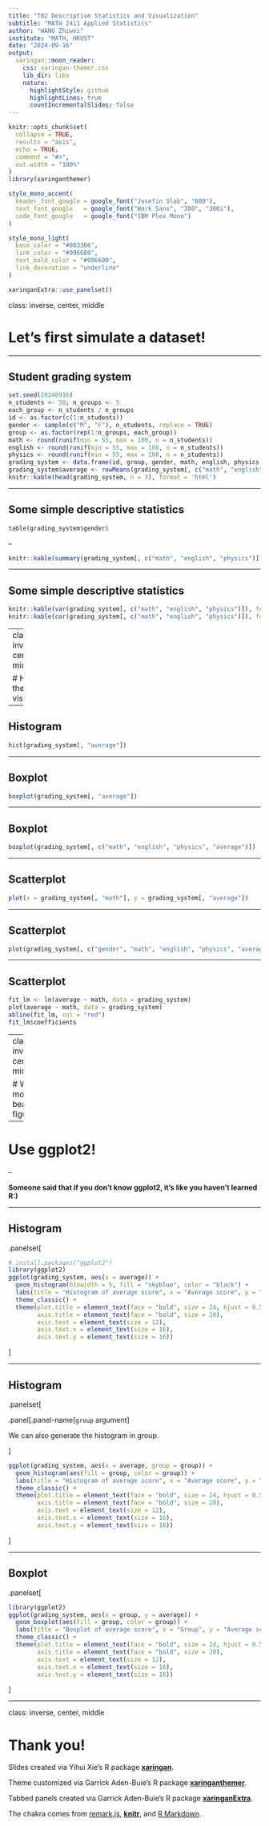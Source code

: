 ```yaml
---
title: "T02 Descriptive Statistics and Visualization"
subtitle: "MATH	2411 Applied Statistics"
author: "WANG Zhiwei"
institute: "MATH, HKUST"
date: "2024-09-16"
output:
  xaringan::moon_reader:
    css: xaringan-themer.css
    lib_dir: libs
    nature:
      highlightStyle: github
      highlightLines: true
      countIncrementalSlides: false
---
```


```r
knitr::opts_chunk$set(
  collapse = TRUE,
  results = "asis",
  echo = TRUE,
  comment = "#>",
  out.width = "100%"
)
library(xaringanthemer)
```

```r
style_mono_accent(
  header_font_google = google_font("Josefin Slab", "600"),
  text_font_google   = google_font("Work Sans", "300", "300i"),
  code_font_google   = google_font("IBM Plex Mono")
)

style_mono_light(
  base_color = "#003366",
  link_color = "#996600",
  text_bold_color = "#996600",
  link_decoration = "underline"
)
```

```r
xaringanExtra::use_panelset()
```

class: inverse, center, middle

# Let's first simulate a dataset!

---

## Student grading system

```r
set.seed(20240916)
n_students <- 50; n_groups <- 5
each_group <- n_students / n_groups
id <- as.factor(c(1:n_students))
gender <- sample(c("M", "F"), n_students, replace = TRUE)
group <- as.factor(rep(1:n_groups, each_group))
math <- round(runif(min = 55, max = 100, n = n_students))
english <- round(runif(min = 55, max = 100, n = n_students))
physics <- round(runif(min = 55, max = 100, n = n_students))
grading_system <- data.frame(id, group, gender, math, english, physics)
grading_system$average <- rowMeans(grading_system[, c("math", "english", "physics")])
knitr::kable(head(grading_system, n = 3), format = 'html')
```

---

## Some simple descriptive statistics

```r
table(grading_system$gender)
```

--

```r
knitr::kable(summary(grading_system[, c("math", "english", "physics")]), format = 'html')
```

---

## Some simple descriptive statistics

```r
knitr::kable(var(grading_system[, c("math", "english", "physics")]), format = "html")
knitr::kable(cor(grading_system[, c("math", "english", "physics")]), format = "html")
```

---
class: inverse, center, middle

# How about the visualization?

---

## Histogram

```r
hist(grading_system[, "average"])
```

---

## Boxplot

```r
boxplot(grading_system[, "average"])
```

---

## Boxplot

```r
boxplot(grading_system[, c("math", "english", "physics", "average")])
```

---

## Scatterplot

```r
plot(x = grading_system[, "math"], y = grading_system[, "average"])
```

---

## Scatterplot

```r
plot(grading_system[, c("gender", "math", "english", "physics", "average")])
```

---

## Scatterplot

```r
fit_lm <- lm(average ~ math, data = grading_system)
plot(average ~ math, data = grading_system)
abline(fit_lm, col = "red")
fit_lm$coefficients
```

---
class: inverse, center, middle

# Want more beautiful figures?

--

# Use ggplot2!

--

**Someone said that if you don’t know ggplot2, it’s like you haven’t learned R:)**

---

## Histogram

.panelset[

```r
# install.packages("ggplot2")
library(ggplot2)
ggplot(grading_system, aes(x = average)) +
  geom_histogram(binwidth = 5, fill = "skyblue", color = "black") +
  labs(title = "Histogram of average score", x = "Average score", y = "Frequency") +
  theme_classic() +
  theme(plot.title = element_text(face = "bold", size = 24, hjust = 0.5),
        axis.title = element_text(face = "bold", size = 20),
        axis.text = element_text(size = 12),
        axis.text.x = element_text(size = 16),
        axis.text.y = element_text(size = 16))
```

]

---

## Histogram

.panelset[

.panel[.panel-name[`group` argument]

We can also generate the histogram in group.

]

```r
ggplot(grading_system, aes(x = average, group = group)) +
  geom_histogram(aes(fill = group, color = group)) +
  labs(title = "Histogram of average score", x = "Average score", y = "Frequency") +
  theme_classic() +
  theme(plot.title = element_text(face = "bold", size = 24, hjust = 0.5),
        axis.title = element_text(face = "bold", size = 20),
        axis.text = element_text(size = 12),
        axis.text.x = element_text(size = 16),
        axis.text.y = element_text(size = 16))
```

]

---

## Boxplot

.panelset[

```r
library(ggplot2)
ggplot(grading_system, aes(x = group, y = average)) +
  geom_boxplot(aes(fill = group, color = group)) +
  labs(title = "Boxplot of average score", x = "Group", y = "Average score") +
  theme_classic() +
  theme(plot.title = element_text(face = "bold", size = 24, hjust = 0.5),
        axis.title = element_text(face = "bold", size = 20),
        axis.text = element_text(size = 12),
        axis.text.x = element_text(size = 16),
        axis.text.y = element_text(size = 16))
```

]

---
class: inverse, center, middle

# Thank you!

Slides created via Yihui Xie's R package [**xaringan**](https://github.com/yihui/xaringan).

Theme customized via Garrick Aden-Buie's R package [**xaringanthemer**](https://github.com/gadenbuie/xaringanthemer).

Tabbed panels created via Garrick Aden-Buie's R package [**xaringanExtra**](https://github.com/gadenbuie/xaringanExtra/).

The chakra comes from [remark.js](https://remarkjs.com), [**knitr**](https://yihui.org/knitr/), and [R Markdown](https://rmarkdown.rstudio.com).